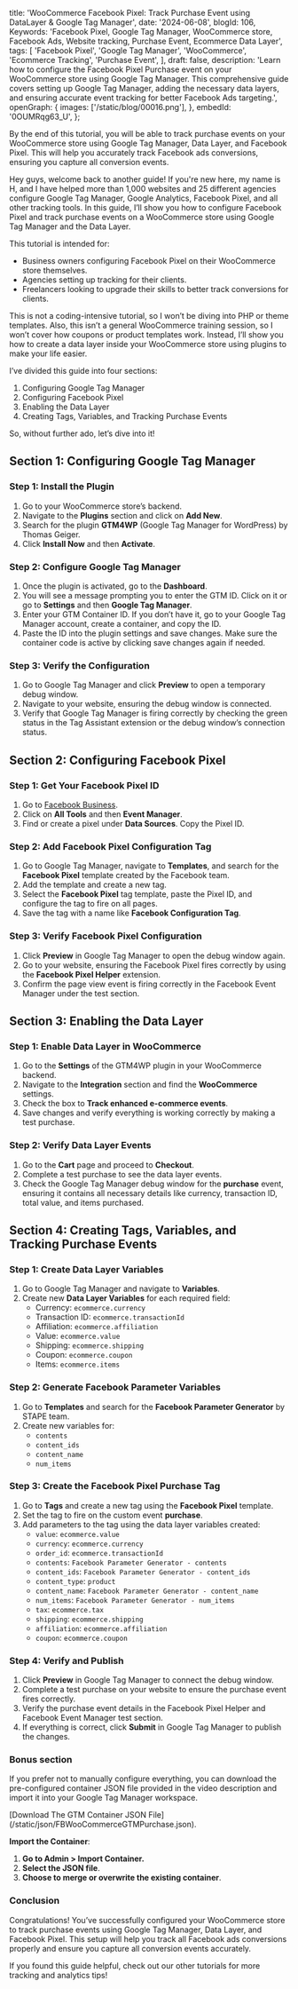   title: 'WooCommerce Facebook Pixel: Track Purchase Event using DataLayer & Google Tag Manager',
  date: '2024-06-08',
  blogId: 106,
  Keywords:
    'Facebook Pixel, Google Tag Manager, WooCommerce store, Facebook Ads, Website tracking, Purchase Event, Ecommerce Data Layer',
  tags: [
    'Facebook Pixel',
    'Google Tag Manager',
    'WooCommerce',
    'Ecommerce Tracking',
    'Purchase Event',
  ],
  draft: false,
  description:
    'Learn how to configure the Facebook Pixel Purchase event on your WooCommerce store using Google Tag Manager. This comprehensive guide covers setting up Google Tag Manager, adding the necessary data layers, and ensuring accurate event tracking for better Facebook Ads targeting.',
  openGraph: {
    images: ['/static/blog/00016.png'],
  },
  embedId: '0OUMRqg63_U',
};

<BlogHeader metadata={metadata} />

By the end of this tutorial, you will be able to track purchase events on your WooCommerce store using Google Tag Manager, Data Layer, and Facebook Pixel. This will help you accurately track Facebook ads conversions, ensuring you capture all conversion events.

Hey guys, welcome back to another guide! If you're new here, my name is H, and I have helped more than 1,000 websites and 25 different agencies configure Google Tag Manager, Google Analytics, Facebook Pixel, and all other tracking tools. In this guide, I’ll show you how to configure Facebook Pixel and track purchase events on a WooCommerce store using Google Tag Manager and the Data Layer.

This tutorial is intended for:

- Business owners configuring Facebook Pixel on their WooCommerce store themselves.
- Agencies setting up tracking for their clients.
- Freelancers looking to upgrade their skills to better track conversions for clients.

This is not a coding-intensive tutorial, so I won’t be diving into PHP or theme templates. Also, this isn’t a general WooCommerce training session, so I won’t cover how coupons or product templates work. Instead, I’ll show you how to create a data layer inside your WooCommerce store using plugins to make your life easier.

I’ve divided this guide into four sections:

1. Configuring Google Tag Manager
2. Configuring Facebook Pixel
3. Enabling the Data Layer
4. Creating Tags, Variables, and Tracking Purchase Events

So, without further ado, let’s dive into it!

## Section 1: Configuring Google Tag Manager

### Step 1: Install the Plugin

1. Go to your WooCommerce store’s backend.
2. Navigate to the **Plugins** section and click on **Add New**.
3. Search for the plugin **GTM4WP** (Google Tag Manager for WordPress) by Thomas Geiger.
4. Click **Install Now** and then **Activate**.

### Step 2: Configure Google Tag Manager

1. Once the plugin is activated, go to the **Dashboard**.
2. You will see a message prompting you to enter the GTM ID. Click on it or go to **Settings** and then **Google Tag Manager**.
3. Enter your GTM Container ID. If you don’t have it, go to your Google Tag Manager account, create a container, and copy the ID.
4. Paste the ID into the plugin settings and save changes. Make sure the container code is active by clicking save changes again if needed.

### Step 3: Verify the Configuration

1. Go to Google Tag Manager and click **Preview** to open a temporary debug window.
2. Navigate to your website, ensuring the debug window is connected.
3. Verify that Google Tag Manager is firing correctly by checking the green status in the Tag Assistant extension or the debug window’s connection status.

## Section 2: Configuring Facebook Pixel

### Step 1: Get Your Facebook Pixel ID

1. Go to [Facebook Business](https://business.facebook.com).
2. Click on **All Tools** and then **Event Manager**.
3. Find or create a pixel under **Data Sources**. Copy the Pixel ID.

### Step 2: Add Facebook Pixel Configuration Tag

1. Go to Google Tag Manager, navigate to **Templates**, and search for the **Facebook Pixel** template created by the Facebook team.
2. Add the template and create a new tag.
3. Select the **Facebook Pixel** tag template, paste the Pixel ID, and configure the tag to fire on all pages.
4. Save the tag with a name like **Facebook Configuration Tag**.

### Step 3: Verify Facebook Pixel Configuration

1. Click **Preview** in Google Tag Manager to open the debug window again.
2. Go to your website, ensuring the Facebook Pixel fires correctly by using the **Facebook Pixel Helper** extension.
3. Confirm the page view event is firing correctly in the Facebook Event Manager under the test section.

## Section 3: Enabling the Data Layer

### Step 1: Enable Data Layer in WooCommerce

1. Go to the **Settings** of the GTM4WP plugin in your WooCommerce backend.
2. Navigate to the **Integration** section and find the **WooCommerce** settings.
3. Check the box to **Track enhanced e-commerce events**.
4. Save changes and verify everything is working correctly by making a test purchase.

### Step 2: Verify Data Layer Events

1. Go to the **Cart** page and proceed to **Checkout**.
2. Complete a test purchase to see the data layer events.
3. Check the Google Tag Manager debug window for the **purchase** event, ensuring it contains all necessary details like currency, transaction ID, total value, and items purchased.

## Section 4: Creating Tags, Variables, and Tracking Purchase Events

### Step 1: Create Data Layer Variables

1. Go to Google Tag Manager and navigate to **Variables**.
2. Create new **Data Layer Variables** for each required field:
   - Currency: `ecommerce.currency`
   - Transaction ID: `ecommerce.transactionId`
   - Affiliation: `ecommerce.affiliation`
   - Value: `ecommerce.value`
   - Shipping: `ecommerce.shipping`
   - Coupon: `ecommerce.coupon`
   - Items: `ecommerce.items`

### Step 2: Generate Facebook Parameter Variables

1. Go to **Templates** and search for the **Facebook Parameter Generator** by STAPE team.
2. Create new variables for:
   - `contents`
   - `content_ids`
   - `content_name`
   - `num_items`

### Step 3: Create the Facebook Pixel Purchase Tag

1. Go to **Tags** and create a new tag using the **Facebook Pixel** template.
2. Set the tag to fire on the custom event **purchase**.
3. Add parameters to the tag using the data layer variables created:
   - `value`: `ecommerce.value`
   - `currency`: `ecommerce.currency`
   - `order_id`: `ecommerce.transactionId`
   - `contents`: `Facebook Parameter Generator - contents`
   - `content_ids`: `Facebook Parameter Generator - content_ids`
   - `content_type`: `product`
   - `content_name`: `Facebook Parameter Generator - content_name`
   - `num_items`: `Facebook Parameter Generator - num_items`
   - `tax`: `ecommerce.tax`
   - `shipping`: `ecommerce.shipping`
   - `affiliation`: `ecommerce.affiliation`
   - `coupon`: `ecommerce.coupon`

### Step 4: Verify and Publish

1. Click **Preview** in Google Tag Manager to connect the debug window.
2. Complete a test purchase on your website to ensure the purchase event fires correctly.
3. Verify the purchase event details in the Facebook Pixel Helper and Facebook Event Manager test section.
4. If everything is correct, click **Submit** in Google Tag Manager to publish the changes.

### Bonus section

If you prefer not to manually configure everything, you can download the pre-configured container JSON file provided in the video description and import it into your Google Tag Manager workspace.

<AuthenticatedLayout>
  [Download The GTM Container JSON File](/static/json/FBWooCommerceGTMPurchase.json).
</AuthenticatedLayout>

**Import the Container**:

1. **Go to Admin > Import Container.**
2. **Select the JSON file**.
3. **Choose to merge or overwrite the existing container**.

### Conclusion

Congratulations! You’ve successfully configured your WooCommerce store to track purchase events using Google Tag Manager, Data Layer, and Facebook Pixel. This setup will help you track all Facebook ads conversions properly and ensure you capture all conversion events accurately.

If you found this guide helpful, check out our other tutorials for more tracking and analytics tips!
